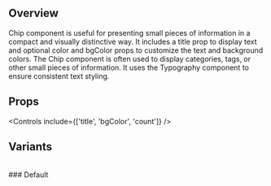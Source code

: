 
<Meta title='Components/Atomic/Chip' of={ChipStories} />

## Overview

Chip component is useful for presenting small pieces of information in a compact and visually distinctive way. It includes a title prop to display text and optional color and bgColor props to customize the text and background colors. The Chip component is often used to display categories, tags, or other small pieces of information. It uses the Typography component to ensure consistent text styling.

<Canvas>
  <Story of={ChipStories.Default} />
</Canvas>

## Props

<Controls include={['title', 'bgColor', 'count']} />

## Variants

<br />
### Default
<Canvas>
  <Story of={ChipStories.Default} />
</Canvas>
